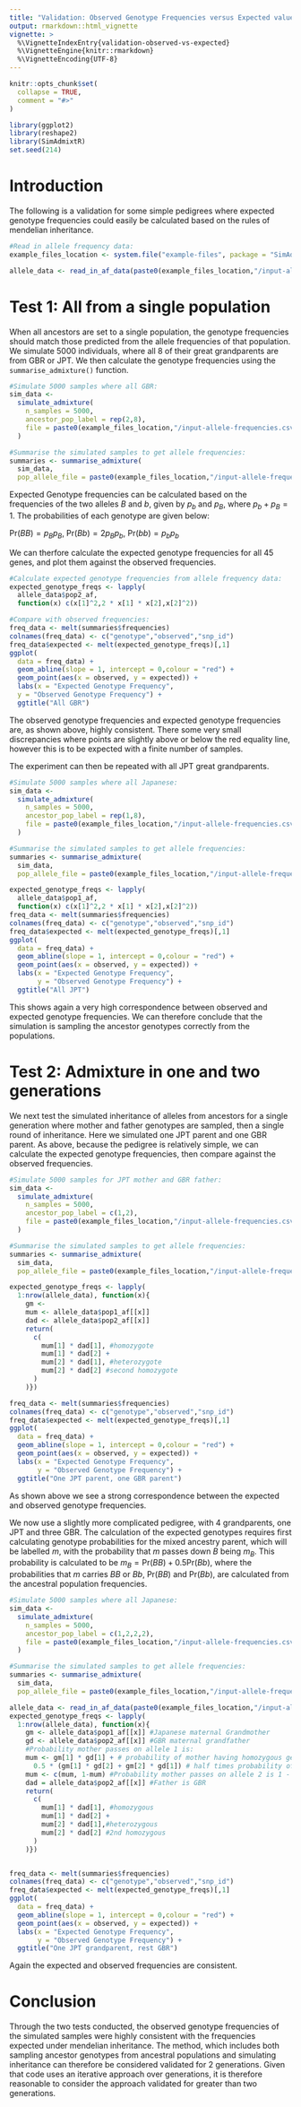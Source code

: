 ```yaml
---
title: "Validation: Observed Genotype Frequencies versus Expected values"
output: rmarkdown::html_vignette
vignette: >
  %\VignetteIndexEntry{validation-observed-vs-expected}
  %\VignetteEngine{knitr::rmarkdown}
  %\VignetteEncoding{UTF-8}
---
```


```r
knitr::opts_chunk$set(
  collapse = TRUE,
  comment = "#>"
)
```

```r
library(ggplot2)
library(reshape2)
library(SimAdmixtR)
set.seed(214)
```

# Introduction

The following is a validation for some simple pedigrees where expected genotype frequencies could easily be calculated based on the rules of mendelian inheritance. 

```r
#Read in allele frequency data:
example_files_location <- system.file("example-files", package = "SimAdmixtR")

allele_data <- read_in_af_data(paste0(example_files_location,"/input-allele-frequencies.csv"))
```

# Test 1: All from a single population

When all ancestors are set to a single population, the genotype frequencies should match those predicted from the allele frequencies of that population. We simulate 5000 individuals, where all 8 of their great grandparents are from GBR or JPT. We then calculate the genotype frequencies using the `summarise_admixture()` function.

```r
#Simulate 5000 samples where all GBR:
sim_data <- 
  simulate_admixture(
    n_samples = 5000,
    ancestor_pop_label = rep(2,8),
    file = paste0(example_files_location,"/input-allele-frequencies.csv")
  )

#Summarise the simulated samples to get allele frequencies:
summaries <- summarise_admixture(
  sim_data,
  pop_allele_file = paste0(example_files_location,"/input-allele-frequencies.csv"))
```

Expected Genotype frequencies can be calculated based on the frequencies of the two alleles $B$ and $b$, given by $p_b$ and $p_B$, where $p_b + p_B = 1$. The probabilities of each genotype are given below:

$\mathrm{Pr}{\left(BB\right)} = p_Bp_B$, 
$\mathrm{Pr}{\left(Bb\right)} = 2p_Bp_b$, 
$\mathrm{Pr}{\left(bb\right)} = p_bp_b$

We can therfore calculate the expected genotype frequencies for all 45 genes, and plot them against the observed frequencies.
```r
#Calculate expected genotype frequencies from allele frequency data:
expected_genotype_freqs <- lapply(
  allele_data$pop2_af, 
  function(x) c(x[1]^2,2 * x[1] * x[2],x[2]^2))

#Compare with observed frequencies:
freq_data <- melt(summaries$frequencies)
colnames(freq_data) <- c("genotype","observed","snp_id")
freq_data$expected <- melt(expected_genotype_freqs)[,1]
ggplot(
  data = freq_data) +
  geom_abline(slope = 1, intercept = 0,colour = "red") +
  geom_point(aes(x = observed, y = expected)) +
  labs(x = "Expected Genotype Frequency",
  y = "Observed Genotype Frequency") +
  ggtitle("All GBR")
```

The observed genotype frequencies and expected genotype frequencies are, as shown above, highly consistent. There some very small discrepancies where points are slightly above or below the red equality line, however this is to be expected with a finite number of samples.

The experiment can then be repeated with all JPT great grandparents.

```r
#Simulate 5000 samples where all Japanese:
sim_data <- 
  simulate_admixture(
    n_samples = 5000,
    ancestor_pop_label = rep(1,8),
    file = paste0(example_files_location,"/input-allele-frequencies.csv")
  )

#Summarise the simulated samples to get allele frequencies:
summaries <- summarise_admixture(
  sim_data,
  pop_allele_file = paste0(example_files_location,"/input-allele-frequencies.csv"))

expected_genotype_freqs <- lapply(
  allele_data$pop1_af, 
  function(x) c(x[1]^2,2 * x[1] * x[2],x[2]^2))
freq_data <- melt(summaries$frequencies)
colnames(freq_data) <- c("genotype","observed","snp_id")
freq_data$expected <- melt(expected_genotype_freqs)[,1]
ggplot(
  data = freq_data) +
  geom_abline(slope = 1, intercept = 0,colour = "red") +
  geom_point(aes(x = observed, y = expected)) +
  labs(x = "Expected Genotype Frequency",
       y = "Observed Genotype Frequency") +
  ggtitle("All JPT")
```

This shows again a very high correspondence between observed and expected genotype frequencies. We can therefore conclude that the simulation is sampling the ancestor genotypes correctly from the populations.

# Test 2: Admixture in one and two generations

We next test the simulated inheritance of alleles from ancestors for a single generation where mother and father genotypes are sampled, then a single round of inheritance. Here we simulated one JPT parent and one GBR parent. As above, because the pedigree is relatively simple, we can calculate the expected genotype frequencies, then compare against the observed frequencies.

```r
#Simulate 5000 samples for JPT mother and GBR father:
sim_data <- 
  simulate_admixture(
    n_samples = 5000,
    ancestor_pop_label = c(1,2),
    file = paste0(example_files_location,"/input-allele-frequencies.csv")
  )

#Summarise the simulated samples to get allele frequencies:
summaries <- summarise_admixture(
  sim_data,
  pop_allele_file = paste0(example_files_location,"/input-allele-frequencies.csv"))

expected_genotype_freqs <- lapply(
  1:nrow(allele_data), function(x){
    gm <- 
    mum <- allele_data$pop1_af[[x]]
    dad <- allele_data$pop2_af[[x]]
    return(
      c(
        mum[1] * dad[1], #homozygote
        mum[1] * dad[2] +
        mum[2] * dad[1], #heterozygote
        mum[2] * dad[2] #second homozygote
      )
    )})

freq_data <- melt(summaries$frequencies)
colnames(freq_data) <- c("genotype","observed","snp_id")
freq_data$expected <- melt(expected_genotype_freqs)[,1]
ggplot(
  data = freq_data) +
  geom_abline(slope = 1, intercept = 0,colour = "red") +
  geom_point(aes(x = observed, y = expected)) +
  labs(x = "Expected Genotype Frequency",
       y = "Observed Genotype Frequency") +
  ggtitle("One JPT parent, one GBR parent")
```

As shown above we see a strong correspondence between the expected and observed genotype frequencies.

We now use a slightly more complicated pedigree, with 4 grandparents, one JPT and three GBR. The calculation of the expected genotypes requires first calculating genotype probabilities for the mixed ancestry parent, which will be labelled $m$, with the probability that $m$ passes down $B$ being $m_B$. This probability is calculated to be $m_B = \mathrm{Pr}{\left(BB\right)} +  0.5 \mathrm{Pr}{\left(Bb\right)}$, where the probabilities that $m$ carries $BB$ or $Bb$, $\mathrm{Pr}{\left(BB\right)}$ and $\mathrm{Pr}{\left(Bb\right)}$, are calculated from the ancestral population frequencies.

```r
#Simulate 5000 samples where all Japanese:
sim_data <- 
  simulate_admixture(
    n_samples = 5000,
    ancestor_pop_label = c(1,2,2,2),
    file = paste0(example_files_location,"/input-allele-frequencies.csv")
  )

#Summarise the simulated samples to get allele frequencies:
summaries <- summarise_admixture(
  sim_data,
  pop_allele_file = paste0(example_files_location,"/input-allele-frequencies.csv"))

allele_data <- read_in_af_data(paste0(example_files_location,"/input-allele-frequencies.csv"))
expected_genotype_freqs <- lapply(
  1:nrow(allele_data), function(x){
    gm <- allele_data$pop1_af[[x]] #Japanese maternal Grandmother
    gd <- allele_data$pop2_af[[x]] #GBR maternal grandfather
    #Probability mother passes on allele 1 is:
    mum <- gm[1] * gd[1] + # probability of mother having homozygous genotype 11
      0.5 * (gm[1] * gd[2] + gm[2] * gd[1]) # half times probability of mother having heterozygous genotype 12
    mum <- c(mum, 1-mum) #Probability mother passes on allele 2 is 1 - Pr(passes on allele 1)
    dad = allele_data$pop2_af[[x]] #Father is GBR
    return(
      c(
        mum[1] * dad[1], #homozygous
        mum[1] * dad[2] +
        mum[2] * dad[1],#heterozygous
        mum[2] * dad[2] #2nd homozygous
      )
    )})


freq_data <- melt(summaries$frequencies)
colnames(freq_data) <- c("genotype","observed","snp_id")
freq_data$expected <- melt(expected_genotype_freqs)[,1]
ggplot(
  data = freq_data) +
  geom_abline(slope = 1, intercept = 0,colour = "red") +
  geom_point(aes(x = observed, y = expected)) +
  labs(x = "Expected Genotype Frequency",
       y = "Observed Genotype Frequency") +
  ggtitle("One JPT grandparent, rest GBR")
```

Again the expected and observed frequencies are consistent.

# Conclusion

Through the two tests conducted, the observed genotype frequencies of the simulated samples were highly consistent with the frequencies expected under mendelian inheritance. The method, which includes both sampling ancestor genotypes from ancestral populations and simulating inheritance can therefore be considered validated for 2 generations. Given that code uses an iterative approach over generations, it is therefore reasonable to consider the approach validated for greater than two generations.
